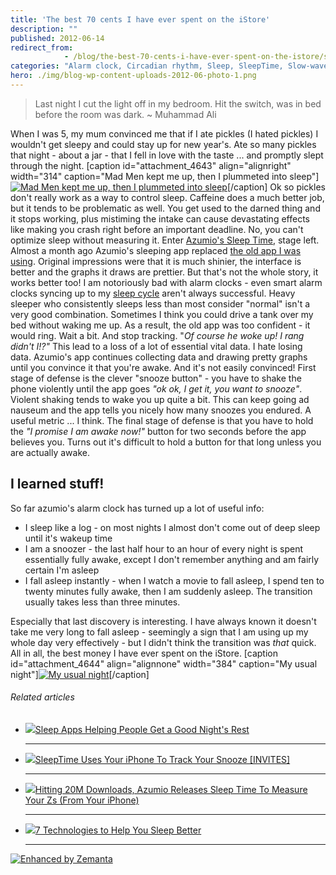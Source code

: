 ```yaml
---
title: 'The best 70 cents I have ever spent on the iStore'
description: ""
published: 2012-06-14
redirect_from: 
            - /blog/the-best-70-cents-i-have-ever-spent-on-the-istore/swizec/4640
categories: "Alarm clock, Circadian rhythm, Sleep, SleepTime, Slow-wave sleep, Uncategorized"
hero: ./img/blog-wp-content-uploads-2012-06-photo-1.png
---
```

> Last night I cut the light off in my bedroom. Hit the switch, was in bed before the room was dark. ~ Muhammad Ali

When I was 5, my mum convinced me that if I ate pickles (I hated pickles) I wouldn&#x27;t get sleepy and could stay up for new year&#x27;s. Ate so many pickles that night - about a jar - that I fell in love with the taste ... and promptly slept through the night. \[caption id=&quot;attachment_4643&quot; align=&quot;alignright&quot; width=&quot;314&quot; caption=&quot;Mad Men kept me up, then I plummeted into sleep&quot;][![Mad Men kept me up, then I plummeted into sleep](http://swizec.com/blog/wp-content/uploads/2012/06/photo-1.png "Mad Men kept me up, then I plummeted into sleep")](./img/blog-wp-content-uploads-2012-06-photo-1.png)\[/caption] Ok so pickles don&#x27;t really work as a way to control sleep. Caffeine does a much better job, but it tends to be problematic as well. You get used to the darned thing and it stops working, plus mistiming the intake can cause devastating effects like making you crash right before an important deadline. No, you can&#x27;t optimize sleep without measuring it. Enter [Azumio&#x27;s Sleep Time](http://itunes.apple.com/us/app/sleep-time-alarm-clock-sleep/id498360026?mt=8), stage left. Almost a month ago Azumio&#x27;s sleeping app replaced [the old app I was using](http://swizec.com/blog/sleep-hacking/swizec/2851 "Sleep hacking"). Original impressions were that it is much shinier, the interface is better and the graphs it draws are prettier. But that&#x27;s not the whole story, it works better too! I am notoriously bad with alarm clocks - even smart alarm clocks syncing up to my [sleep cycle](http://en.wikipedia.org/wiki/Circadian_rhythm "Circadian rhythm") aren&#x27;t always successful. Heavy sleeper who consistently sleeps less than most consider &quot;normal&quot; isn&#x27;t a very good combination. Sometimes I think you could drive a tank over my bed without waking me up. As a result, the old app was too confident - it would ring. Wait a bit. And stop tracking. &quot;_Of course he woke up! I rang didn&#x27;t I!?&quot;_ This lead to a loss of a lot of essential vital data. I hate losing data. Azumio&#x27;s app continues collecting data and drawing pretty graphs until you convince it that you&#x27;re awake. And it&#x27;s not easily convinced! First stage of defense is the clever &quot;snooze button&quot; - you have to shake the phone violently until the app goes _&quot;ok ok, I get it, you want to snooze&quot;_. Violent shaking tends to wake you up quite a bit. This can keep going ad nauseum and the app tells you nicely how many snoozes you endured. A useful metric ... I think. The final stage of defense is that you have to hold the _&quot;I promise I am awake now!&quot;_ button for two seconds before the app believes you. Turns out it&#x27;s difficult to hold a button for that long unless you are actually awake.

## I learned stuff!

So far azumio&#x27;s alarm clock has turned up a lot of useful info:

- I sleep like a log - on most nights I almost don&#x27;t come out of deep sleep until it&#x27;s wakeup time
- I am a snoozer - the last half hour to an hour of every night is spent essentially fully awake, except I don&#x27;t remember anything and am fairly certain I&#x27;m asleep
- I fall asleep instantly - when I watch a movie to fall asleep, I spend ten to twenty minutes fully awake, then I am suddenly asleep. The transition usually takes less than three minutes.

Especially that last discovery is interesting. I have always known it doesn&#x27;t take me very long to fall asleep - seemingly a sign that I am using up my whole day very effectively - but I didn&#x27;t think the transition was _that_ quick. All in all, the best money I have ever spent on the iStore. \[caption id=&quot;attachment_4644&quot; align=&quot;alignnone&quot; width=&quot;384&quot; caption=&quot;My usual night&quot;][![My usual night](http://swizec.com/blog/wp-content/uploads/2012/06/photo.png "My usual night")](./img/blog-wp-content-uploads-2012-06-photo.png)\[/caption]

###### Related articles

- [![](http://i.zemanta.com/87142251_80_80.jpg)](http://betakit.com/2012/05/03/sleep-apps-helping-people-get-a-good-nights-rest)[Sleep Apps Helping People Get a Good Night&#x27;s Rest](http://betakit.com/2012/05/03/sleep-apps-helping-people-get-a-good-nights-rest)

  * * *

- [![](http://i.zemanta.com/82160843_80_80.jpg)](http://mashable.com/2012/03/28/sleeptime-app/)[SleepTime Uses Your iPhone To Track Your Snooze \[INVITES\]](http://mashable.com/2012/03/28/sleeptime-app/)

  * * *

- [![](http://i.zemanta.com/82208557_80_80.jpg)](http://techcrunch.com/2012/03/28/azumio-sleep-time/)[Hitting 20M Downloads, Azumio Releases Sleep Time To Measure Your Zs (From Your iPhone)](http://techcrunch.com/2012/03/28/azumio-sleep-time/)

  * * *

- [![](http://i.zemanta.com/88585834_80_80.jpg)](http://bigthink.com/ideas/7-technologies-to-help-you-sleep)[7 Technologies to Help You Sleep Better](http://bigthink.com/ideas/7-technologies-to-help-you-sleep)

  * * *

[![Enhanced by Zemanta](http://img.zemanta.com/zemified_e.png?x-id=c8946200-2ef5-4834-84a5-fd3481441fdb)](http://www.zemanta.com/?px "Enhanced by Zemanta")